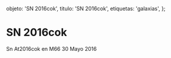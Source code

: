 
  objeto: 'SN 2016cok',
  titulo: 'SN 2016cok',
  etiquetas: 'galaxias',
};

# SN 2016cok

<Imagen
  src="registro/sn2016-cok_20160530_1_m66m65_20160530_i881.jpg"
  fecha="20160530"
/>

Sn At2016cok en M66 30 Mayo 2016